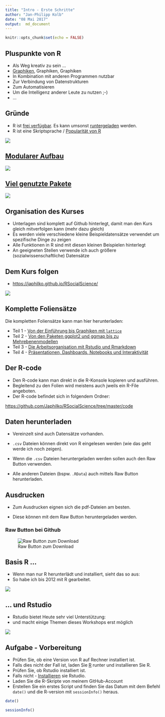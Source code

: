 ```yaml
---
title: "Intro - Erste Schritte"
author: "Jan-Philipp Kolb"
date: "08 Mai 2017"
output:  md_document
---
```


```r
knitr::opts_chunk$set(echo = FALSE)
```


## Pluspunkte von R

- Als Weg kreativ zu sein ...
- [Graphiken](http://www.sr.bham.ac.uk/~ajrs/R/r-gallery.html), Graphiken, Graphiken
- In Kombination mit anderen Programmen nutzbar
- Zur Verbindung von Datenstrukturen
- Zum Automatisieren
- Um die Intelligenz anderer Leute zu nutzen ;-)
- ...

## Gründe

- R ist [frei verfügbar](https://www.r-project.org/). Es kann umsonst [runtergeladen](http://www.inside-r.org/why-use-r) werden.
- R ist eine Skriptsprache / [Popularität von R](http://blog.revolutionanalytics.com/popularity/)

![](http://d287f0h5fel5hu.cloudfront.net/blog/wp-content/uploads/2013/06/bar-learn-r-img11.png)


## [Modularer Aufbau](http://stats.idre.ucla.edu/r/seminars/intro/)

![](http://revolution-computing.typepad.com/.a/6a010534b1db25970b01bb086253c2970d-500wi)


## [Viel genutzte Pakete](https://gallery.shinyapps.io/cran-gauge/)

![](https://github.com/Japhilko/IntroR/raw/master/2017/slides/figure/CRANdownloads.PNG)

## Organisation des Kurses

- Unterlagen sind komplett auf Github hinterlegt, damit man den Kurs gleich mitverfolgen kann (mehr dazu gleich)
- Es werden viele verschiedene kleine Beispieldatensätze verwendet um spezifische Dinge zu zeigen
- Alle Funktionen in R sind mit diesen kleinen Beispielen hinterlegt
- An geeigneten Stellen verwende ich auch größere (sozialwissenschaftliche) Datensätze

## Dem Kurs folgen

- <https://japhilko.github.io/RSocialScience/>

![](https://raw.githubusercontent.com/Japhilko/RSocialScience/master/slides/figure/HP_RSocialscience.PNG)


## Komplette Foliensätze

Die kompletten Foliensätze kann man hier herunterladen:

- Teil 1 - [Von der Einführung bis Graphiken mit `lattice`](https://github.com/Japhilko/RSocialScience/blob/master/slides/RSocialScience1.pdf)
- Teil 2 - [Von den Paketen ggplot2 und ggmap bis zu Mehrebenenmodellen ](https://github.com/Japhilko/RSocialScience/blob/master/slides/RSocialScience2.pdf)
- Teil 3 - [Die Arbeitsorganisation mit Rstudio und Rmarkdown](https://github.com/Japhilko/RSocialScience/blob/master/slides/RSocialScience3.pdf)
- Teil 4 - [Präsentationen, Dashboards, Notebooks und Interaktivität](https://github.com/Japhilko/RSocialScience/blob/master/slides/RSocialScience4.pdf)

## Der R-code

- Den R-code kann man direkt in die R-Konsole kopieren und ausführen.
- Begleitend zu den Folien wird meistens auch jweils ein R-File angeboten. 
- Der R-code befindet sich in folgendem Ordner:

<https://github.com/Japhilko/RSocialScience/tree/master/code>


## Daten herunterladen

- Vereinzelt sind auch Datensätze vorhanden. 

- `.csv` Dateien können direkt von R eingelesen werden (wie das geht werde ich noch zeigen).

- Wenn die `.csv` Dateien heruntergeladen werden sollen auch den Raw Button verwenden.

- Alle anderen Dateien (bspw. `.RData`) auch mittels Raw Button herunterladen.


## Ausdrucken

-   Zum Ausdrucken eignen sich die pdf-Dateien am besten. 

-   Diese können mit dem Raw Button heruntergeladen werden. 

### Raw Button bei Github

![Raw Button zum Download](https://raw.githubusercontent.com/Japhilko/GeoData/master/2016/slides/figure/GithubDownload.bmp)

## Basis R ...

- Wenn man nur R herunterlädt und installiert, sieht das so aus:
- So habe ich bis 2012 mit R gearbeitet.

![](http://i1.wp.com/www.rensenieuwenhuis.nl/wp-content/uploads/2008/11/2-r.jpg)

## ... und Rstudio

- Rstudio bietet Heute sehr viel Unterstützung:
- und macht einige Themen dieses Workshops erst möglich

![](http://rprogramming.net/wp-content/uploads/2012/10/RStudio-Screenshot.png)


## Aufgabe - Vorbereitung

- Prüfen Sie, ob eine Version von R auf Rechner installiert ist.
- Falls dies nicht der Fall ist, laden Sie [R](r-project.org)  runter und installieren Sie R.
- Prüfen Sie, ob Rstudio installiert ist.
- Falls nicht - [Installieren](http://www.rstudio.com/) sie Rstudio.
- Laden Sie die R-Skripte von meinem GitHub-Account
- Erstellen Sie ein erstes Script und finden Sie das Datum mit dem Befehl `date()` und die R-version mit `sessionInfo()` heraus.

```r
date()
```

```r
sessionInfo()
```

